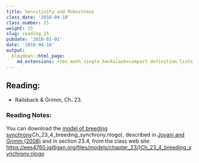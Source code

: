 ```yaml
---
title: Sensitivity and Robustness
class_date: '2018-04-10'
class_number: 25
weight: 25
slug: reading_25
pubdate: '2018-01-01'
date: '2018-04-10'
output:
  blogdown::html_page:
    md_extensions: +tex_math_single_backslash+compact_definition_lists
---
```

## Reading:

* Railsback & Grimm, Ch. 23.

### Reading Notes:

You can download the [model of breeding synchrony](/files/models/chapter_23/)Ch_23_4_breeding_synchrony.nlogo), described in [Jovani and Grimm (2008)](/files/models/chapter_05/Jovani_Grimm_2008_Breeding.pdf) and in section 23.4, from the class web site: <https://ees4760.jgilligan.org/files/models/chapter_23/)Ch_23_4_breeding_synchrony.nlogo>
